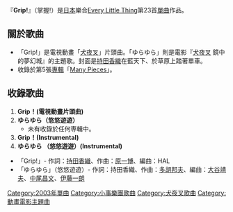 {{Infobox song
| name       = Grip!
| type       = [[單曲|單曲]]
| artist     = [[Every_Little_Thing|Every Little Thing]]
| released   = 2003年3月12日
| recorded   = 
| genre      = [[J-POP|J-POP]]
| length     = 8分 40秒
| label      = [[avex_trax|avex trax]]
| producer   = 
| prev_title = [[UNTITLED_4_ballads|UNTITLED 4 ballads]]
| prev_year  = 2002
| next_title = [[ファンダメンタル・ラブ|ファンダメンタル・ラブ]]
| next_year  = 2003
}}
『'''Grip!'''』（掌握!）是[[日本|日本]]樂合[[Every_Little_Thing|Every Little Thing]]第23首[[單曲|單曲]]作品。

== 關於歌曲 ==
*「Grip!」是電視動畫「[[犬夜叉|犬夜叉]]」片頭曲。「ゆらゆら」則是電影『[[犬夜叉|犬夜叉]] 鏡中的夢幻城』的主題歌。封面是[[持田香織|持田香織]]在藍天下、於草原上踏著單車。
*收錄於第5張[[專輯|專輯]]「[[Many_Pieces|Many Pieces]]」。

== 收錄歌曲 ==
#'''Grip！(電視動畫片頭曲)'''
#'''ゆらゆら（悠悠遊遊）'''
#*未有收錄於任何専輯中。
#'''Grip！(Instrumental) '''
#'''ゆらゆら （悠悠遊遊）(Instrumental)'''

*「Grip!」- 作詞：[[持田香織|持田香織]]、作曲：[[原一博|原一博]]、編曲：HAL
*「ゆらゆら」（悠悠遊遊）- 作詞：持田香織、作曲：[[多胡邦夫|多胡邦夫]]、編曲：[[大谷靖夫|大谷靖夫]]、[[中尾昌文|中尾昌文]]、[[伊藤一朗|伊藤一朗]]

{{犬夜叉}}
[[Category:2003年單曲|Category:2003年單曲]]
[[Category:小事樂團歌曲|Category:小事樂團歌曲]]
[[Category:犬夜叉歌曲|Category:犬夜叉歌曲]]
[[Category:動畫電影主題曲|Category:動畫電影主題曲]]